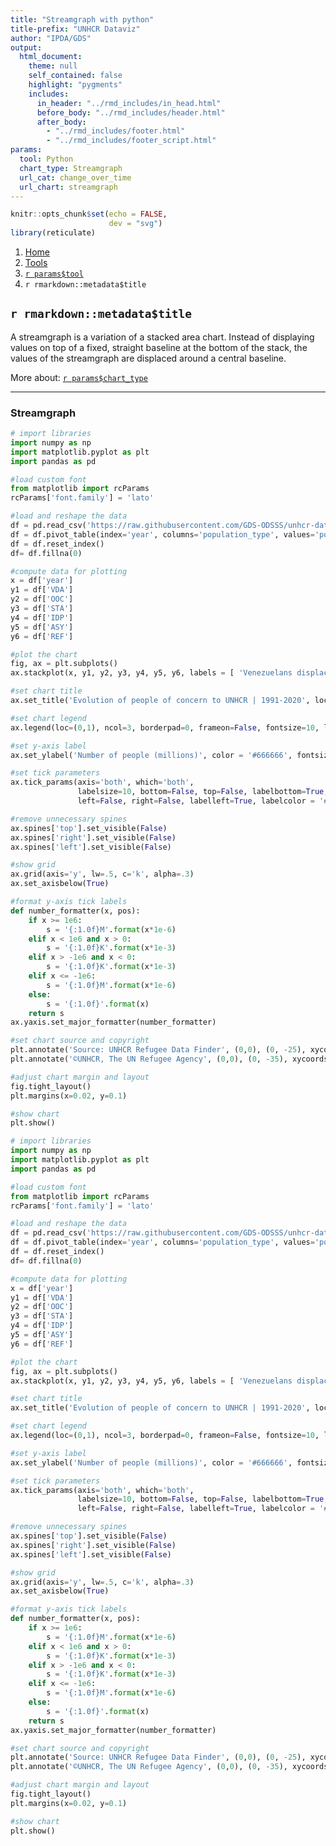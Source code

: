 ```yaml
---
title: "Streamgraph with python"
title-prefix: "UNHCR Dataviz"
author: "IPDA/GDS"
output:
  html_document:
    theme: null
    self_contained: false
    highlight: "pygments"
    includes:
      in_header: "../rmd_includes/in_head.html"
      before_body: "../rmd_includes/header.html"
      after_body:
        - "../rmd_includes/footer.html"
        - "../rmd_includes/footer_script.html"
params:
  tool: Python
  chart_type: Streamgraph
  url_cat: change_over_time
  url_chart: streamgraph
---
```


```r
knitr::opts_chunk$set(echo = FALSE,
                      dev = "svg")
library(reticulate)
```

<main id="tools" class="container py-5">

<!-- Breadcrumb is filled automatically with the text from Title and Tool parameter in YAML --> 
<nav aria-label="breadcrumb">
    <ol class="breadcrumb">
        <li class="breadcrumb-item"><a href="../../">Home</a></li>
        <li class="breadcrumb-item"><a href="../">Tools</a></li>
        <li class="breadcrumb-item"><a href="../`r tolower(params$tool)`/">`r params$tool`</a></li>
        <li class="breadcrumb-item active" aria-current="page">`r rmarkdown::metadata$title`</li>
    </ol>
</nav>

<!-- Intro header --> 
<div class="my-5 text-center">

## `r rmarkdown::metadata$title`

<div class="row justify-content-center">
<div class="col-lg-8">

<!-- Only text to change below, the rest comes from the YAML --> 
A streamgraph is a variation of a stacked area chart. Instead of displaying values on top of a fixed, straight baseline at the bottom of the stack, the values of the streamgraph are displaced around a central baseline.

More about: <a href="../../chart_gallery/`r params$url_cat`.html#`r params$url_chart`">`r params$chart_type`</a>

</div>
</div>
</div>

----

<!-- Beginning of section, should be preceded by hr (----) --> 
<section class="my-5">

### Streamgraph

<div class="row">

<!-- First column for large screen --> 
<div class="col-lg-6">

```python
# import libraries
import numpy as np
import matplotlib.pyplot as plt
import pandas as pd

#load custom font
from matplotlib import rcParams
rcParams['font.family'] = 'lato'

#load and reshape the data
df = pd.read_csv('https://raw.githubusercontent.com/GDS-ODSSS/unhcr-dataviz-platform/master/data/change_over_time/streamgraph.csv')
df = df.pivot_table(index='year', columns='population_type', values='population_number')
df = df.reset_index()
df= df.fillna(0)

#compute data for plotting
x = df['year']
y1 = df['VDA']
y2 = df['OOC']
y3 = df['STA']
y4 = df['IDP']
y5 = df['ASY']
y6 = df['REF']

#plot the chart
fig, ax = plt.subplots()
ax.stackplot(x, y1, y2, y3, y4, y5, y6, labels = [ 'Venezuelans displaced abroad', 'Others of concern', 'Stateless persons', 'IDPs', 'Asylum-seekers', 'Refugees' ], colors = ['#EF4A60', '#999999', '#E1CC0D', '#00B398', '#18375F', '#0072BC'], baseline='weighted_wiggle')

#set chart title
ax.set_title('Evolution of people of concern to UNHCR | 1991-2020', loc='left', fontweight='bold', pad=40, fontsize=14, color='#000000')

#set chart legend
ax.legend(loc=(0,1), ncol=3, borderpad=0, frameon=False, fontsize=10, labelcolor='#333333', columnspacing=1.5, handletextpad=0.4)

#set y-axis label
ax.set_ylabel('Number of people (millions)', color = '#666666', fontsize = 10).set_visible(True)

#set tick parameters 
ax.tick_params(axis='both', which='both', 
               labelsize=10, bottom=False, top=False, labelbottom=True, 
               left=False, right=False, labelleft=True, labelcolor = '#333333')

#remove unnecessary spines 
ax.spines['top'].set_visible(False)
ax.spines['right'].set_visible(False)
ax.spines['left'].set_visible(False)

#show grid
ax.grid(axis='y', lw=.5, c='k', alpha=.3)
ax.set_axisbelow(True)

#format y-axis tick labels
def number_formatter(x, pos):
    if x >= 1e6:
        s = '{:1.0f}M'.format(x*1e-6)
    elif x < 1e6 and x > 0:
        s = '{:1.0f}K'.format(x*1e-3)
    elif x > -1e6 and x < 0:
        s = '{:1.0f}K'.format(x*1e-3)
    elif x <= -1e6:
        s = '{:1.0f}M'.format(x*1e-6)
    else: 
        s = '{:1.0f}'.format(x)
    return s
ax.yaxis.set_major_formatter(number_formatter)

#set chart source and copyright
plt.annotate('Source: UNHCR Refugee Data Finder', (0,0), (0, -25), xycoords='axes fraction', textcoords='offset points', va='top', color = '#666666', fontsize=9)
plt.annotate('©UNHCR, The UN Refugee Agency', (0,0), (0, -35), xycoords='axes fraction', textcoords='offset points', va='top', color = '#666666', fontsize=9)

#adjust chart margin and layout
fig.tight_layout()
plt.margins(x=0.02, y=0.1)

#show chart
plt.show()
```

</div>
<!-- End First column --->

<!-- Second column for large screen --> 
<div class="col-lg-6">



```python
# import libraries
import numpy as np
import matplotlib.pyplot as plt
import pandas as pd

#load custom font
from matplotlib import rcParams
rcParams['font.family'] = 'lato'

#load and reshape the data
df = pd.read_csv('https://raw.githubusercontent.com/GDS-ODSSS/unhcr-dataviz-platform/master/data/change_over_time/streamgraph.csv')
df = df.pivot_table(index='year', columns='population_type', values='population_number')
df = df.reset_index()
df= df.fillna(0)

#compute data for plotting
x = df['year']
y1 = df['VDA']
y2 = df['OOC']
y3 = df['STA']
y4 = df['IDP']
y5 = df['ASY']
y6 = df['REF']

#plot the chart
fig, ax = plt.subplots()
ax.stackplot(x, y1, y2, y3, y4, y5, y6, labels = [ 'Venezuelans displaced abroad', 'Others of concern', 'Stateless persons', 'IDPs', 'Asylum-seekers', 'Refugees' ], colors = ['#EF4A60', '#999999', '#E1CC0D', '#00B398', '#18375F', '#0072BC'], baseline='weighted_wiggle')

#set chart title
ax.set_title('Evolution of people of concern to UNHCR | 1991-2020', loc='left', fontweight='bold', pad=40, fontsize=14, color='#000000')

#set chart legend
ax.legend(loc=(0,1), ncol=3, borderpad=0, frameon=False, fontsize=10, labelcolor='#333333', columnspacing=1.5, handletextpad=0.4)

#set y-axis label
ax.set_ylabel('Number of people (millions)', color = '#666666', fontsize = 10).set_visible(True)

#set tick parameters 
ax.tick_params(axis='both', which='both', 
               labelsize=10, bottom=False, top=False, labelbottom=True, 
               left=False, right=False, labelleft=True, labelcolor = '#333333')

#remove unnecessary spines 
ax.spines['top'].set_visible(False)
ax.spines['right'].set_visible(False)
ax.spines['left'].set_visible(False)

#show grid
ax.grid(axis='y', lw=.5, c='k', alpha=.3)
ax.set_axisbelow(True)

#format y-axis tick labels
def number_formatter(x, pos):
    if x >= 1e6:
        s = '{:1.0f}M'.format(x*1e-6)
    elif x < 1e6 and x > 0:
        s = '{:1.0f}K'.format(x*1e-3)
    elif x > -1e6 and x < 0:
        s = '{:1.0f}K'.format(x*1e-3)
    elif x <= -1e6:
        s = '{:1.0f}M'.format(x*1e-6)
    else: 
        s = '{:1.0f}'.format(x)
    return s
ax.yaxis.set_major_formatter(number_formatter)

#set chart source and copyright
plt.annotate('Source: UNHCR Refugee Data Finder', (0,0), (0, -25), xycoords='axes fraction', textcoords='offset points', va='top', color = '#666666', fontsize=9)
plt.annotate('©UNHCR, The UN Refugee Agency', (0,0), (0, -35), xycoords='axes fraction', textcoords='offset points', va='top', color = '#666666', fontsize=9)

#adjust chart margin and layout
fig.tight_layout()
plt.margins(x=0.02, y=0.1)

#show chart
plt.show()
```


</div>
<!-- End Second column --->

</div>
</section>
<!-- End of section --->


</main>
